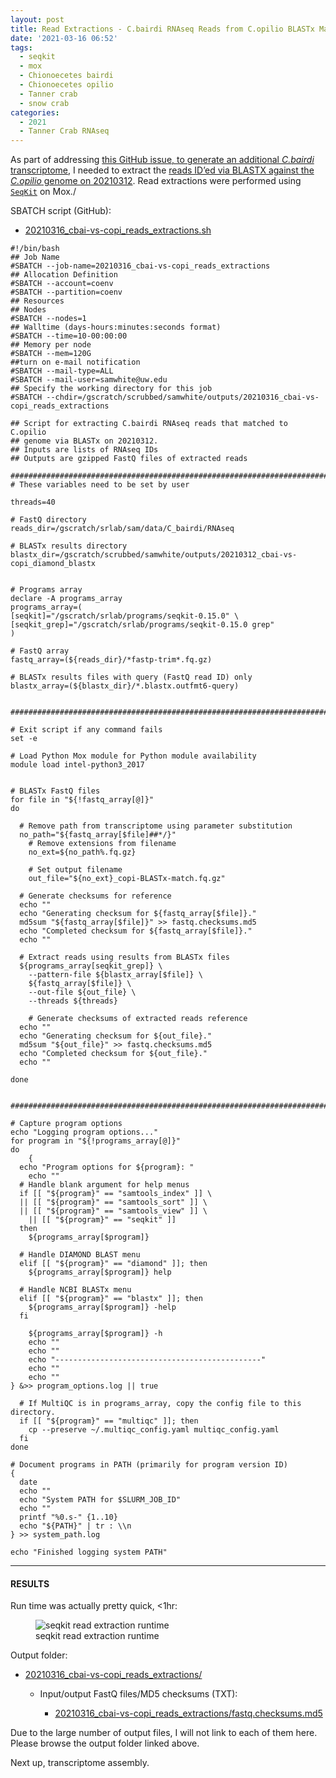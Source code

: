 ```yaml
---
layout: post
title: Read Extractions - C.bairdi RNAseq Reads from C.opilio BLASTx Matches with seqkit on Mox
date: '2021-03-16 06:52'
tags:
  - seqkit
  - mox
  - Chionoecetes bairdi
  - Chionoecetes opilio
  - Tanner crab
  - snow crab
categories:
  - 2021
  - Tanner Crab RNAseq
---
```

As part of addressing [this GitHub issue, to generate an additional _C.bairdi_ transcriptome](https://github.com/RobertsLab/resources/issues/1135), I needed to extract the [reads ID'ed via BLASTX against the _C.opilio_ genome on 20210312](https://robertslab.github.io/sams-notebook/posts/2021-03-12-DIAMOND-BLASTx---C.bairdi-RNAseq-vs-C.opilio-Genome-Proteins-on-Mox/). Read extractions were performed using [`SeqKit`](https://bioinf.shenwei.me/seqkit/) on Mox./

SBATCH script (GitHub):

- [20210316_cbai-vs-copi_reads_extractions.sh](https://github.com/RobertsLab/sams-notebook/blob/master/sbatch_scripts/20210316_cbai-vs-copi_reads_extractions.sh)

```shell
#!/bin/bash
## Job Name
#SBATCH --job-name=20210316_cbai-vs-copi_reads_extractions
## Allocation Definition
#SBATCH --account=coenv
#SBATCH --partition=coenv
## Resources
## Nodes
#SBATCH --nodes=1
## Walltime (days-hours:minutes:seconds format)
#SBATCH --time=10-00:00:00
## Memory per node
#SBATCH --mem=120G
##turn on e-mail notification
#SBATCH --mail-type=ALL
#SBATCH --mail-user=samwhite@uw.edu
## Specify the working directory for this job
#SBATCH --chdir=/gscratch/scrubbed/samwhite/outputs/20210316_cbai-vs-copi_reads_extractions

## Script for extracting C.bairdi RNAseq reads that matched to C.opilio
## genome via BLASTx on 20210312.
## Inputs are lists of RNAseq IDs
## Outputs are gzipped FastQ files of extracted reads

###################################################################################
# These variables need to be set by user

threads=40

# FastQ directory
reads_dir=/gscratch/srlab/sam/data/C_bairdi/RNAseq

# BLASTx results directory
blastx_dir=/gscratch/scrubbed/samwhite/outputs/20210312_cbai-vs-copi_diamond_blastx


# Programs array
declare -A programs_array
programs_array=(
[seqkit]="/gscratch/srlab/programs/seqkit-0.15.0" \
[seqkit_grep]="/gscratch/srlab/programs/seqkit-0.15.0 grep"
)

# FastQ array
fastq_array=(${reads_dir}/*fastp-trim*.fq.gz)

# BLASTx results files with query (FastQ read ID) only
blastx_array=(${blastx_dir}/*.blastx.outfmt6-query)


###################################################################################

# Exit script if any command fails
set -e

# Load Python Mox module for Python module availability
module load intel-python3_2017


# BLASTx FastQ files
for file in "${!fastq_array[@]}"
do

  # Remove path from transcriptome using parameter substitution
  no_path="${fastq_array[$file]##*/}"
	# Remove extensions from filename
	no_ext=${no_path%.fq.gz}

	# Set output filename
	out_file="${no_ext}_copi-BLASTx-match.fq.gz"

  # Generate checksums for reference
  echo ""
  echo "Generating checksum for ${fastq_array[$file]}."
  md5sum "${fastq_array[$file]}" >> fastq.checksums.md5
  echo "Completed checksum for ${fastq_array[$file]}."
  echo ""

  # Extract reads using results from BLASTx files
  ${programs_array[seqkit_grep]} \
	--pattern-file ${blastx_array[$file]} \
	${fastq_array[$file]} \
	--out-file ${out_file} \
	--threads ${threads}

	# Generate checksums of extracted reads reference
  echo ""
  echo "Generating checksum for ${out_file}."
  md5sum "${out_file}" >> fastq.checksums.md5
  echo "Completed checksum for ${out_file}."
  echo ""

done


###################################################################################

# Capture program options
echo "Logging program options..."
for program in "${!programs_array[@]}"
do
	{
  echo "Program options for ${program}: "
	echo ""
  # Handle blank argument for help menus
  if [[ "${program}" == "samtools_index" ]] \
  || [[ "${program}" == "samtools_sort" ]] \
  || [[ "${program}" == "samtools_view" ]] \
	|| [[ "${program}" == "seqkit" ]]
  then
    ${programs_array[$program]}

  # Handle DIAMOND BLAST menu
  elif [[ "${program}" == "diamond" ]]; then
    ${programs_array[$program]} help

  # Handle NCBI BLASTx menu
  elif [[ "${program}" == "blastx" ]]; then
    ${programs_array[$program]} -help
  fi

	${programs_array[$program]} -h
	echo ""
	echo ""
	echo "----------------------------------------------"
	echo ""
	echo ""
} &>> program_options.log || true

  # If MultiQC is in programs_array, copy the config file to this directory.
  if [[ "${program}" == "multiqc" ]]; then
  	cp --preserve ~/.multiqc_config.yaml multiqc_config.yaml
  fi
done

# Document programs in PATH (primarily for program version ID)
{
  date
  echo ""
  echo "System PATH for $SLURM_JOB_ID"
  echo ""
  printf "%0.s-" {1..10}
  echo "${PATH}" | tr : \\n
} >> system_path.log

echo "Finished logging system PATH"
```


---

#### RESULTS

Run time was actually pretty quick, <1hr:

![seqkit read extraction runtime](https://github.com/RobertsLab/sams-notebook/blob/master/images/screencaps/20210316_cbai-vs-copi_reads_extractions_runtime.png?raw=true)

Output folder:

- [20210316_cbai-vs-copi_reads_extractions/](https://gannet.fish.washington.edu/Atumefaciens/20210316_cbai-vs-copi_reads_extractions/)

  - Input/output FastQ files/MD5 checksums (TXT):

    - [20210316_cbai-vs-copi_reads_extractions/fastq.checksums.md5](https://gannet.fish.washington.edu/Atumefaciens/20210316_cbai-vs-copi_reads_extractions/fastq.checksums.md5)


Due to the large number of output files, I will not link to each of them here. Please browse the output folder linked above.

Next up, transcriptome assembly.

